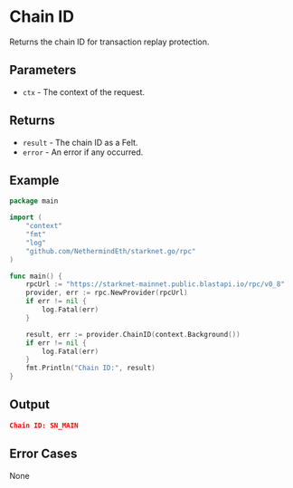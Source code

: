 # Chain ID

Returns the chain ID for transaction replay protection.

## Parameters

- `ctx` - The context of the request.

## Returns

- `result` - The chain ID as a Felt.
- `error` - An error if any occurred.

## Example

```go
package main

import (
	"context"
	"fmt"
	"log"
	"github.com/NethermindEth/starknet.go/rpc"
)

func main() {
	rpcUrl := "https://starknet-mainnet.public.blastapi.io/rpc/v0_8"
	provider, err := rpc.NewProvider(rpcUrl)
	if err != nil {
		log.Fatal(err)
	}

	result, err := provider.ChainID(context.Background())
	if err != nil {
		log.Fatal(err)
	}
	fmt.Println("Chain ID:", result)
}
```

## Output
```json
Chain ID: SN_MAIN
```

## Error Cases

None 
